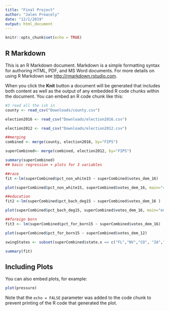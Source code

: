 ```yaml
---
title: "Final Project"
author: "Jalen Preacely"
date: "12/1/2019"
output: html_document
---
```


```r
knitr::opts_chunk$set(echo = TRUE)
```

## R Markdown

This is an R Markdown document. Markdown is a simple formatting syntax for authoring HTML, PDF, and MS Word documents. For more details on using R Markdown see <http://rmarkdown.rstudio.com>.

When you click the **Knit** button a document will be generated that includes both content as well as the output of any embedded R code chunks within the document. You can embed an R code chunk like this:

```r
#3 read all the ish in
county <- read_csv("Downloads/county.csv")

election2016 <- read_csv("Downloads/election2016.csv")

election2012 <- read_csv("Downloads/election2012.csv")

##merging
combined <- merge(county, election2016, by="FIPS")

superCombined<- merge(combined, election2012, by="FIPS")

summary(superCombined)
## basic regression + plots for 3 variables

##race
fit <-lm(superCombined$pct_non_white15 ~ superCombined$votes_dem_16)

plot(superCombined$pct_non_white15, superCombined$votes_dem_16, main="race")

##education
fit2 <-lm(superCombined$pct_bach_deg15 ~ superCombined$votes_dem_16 )

plot(superCombined$pct_bach_deg15, superCombined$votes_dem_16, main="education")

##foreign born
fit3 <- lm(superCombined$pct_for_born15 ~ superCombined$votes_dem_16)

plot(superCombined$pct_for_born15 ~ superCombined$votes_dem_12)

swingStates <- subset(superCombined$state.x == c("FL","NV","CO", "IA","MI","MN", "OH", "NH", "NC","PA","VA","WI"))

summary(fit)
```

## Including Plots

You can also embed plots, for example:

```r
plot(pressure)
```

Note that the `echo = FALSE` parameter was added to the code chunk to prevent printing of the R code that generated the plot.
